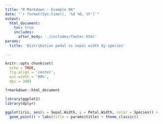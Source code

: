 ```yaml
---
title: "R Markdown - Example 06"
date: "`r format(Sys.time(), '%d %B, %Y')`"
output: 
  html_document:
    toc: true
    includes:
      after_body: './includes/footer.html'
params:
  title: 'Distribution pedal vs sepal width by species'

---
```


```r

knitr::opts_chunk$set(
  echo = TRUE,
  fig.align = 'center',
  out.width = '80%',
  dpi = 300)

?rmarkdown::html_document

library(ggplot2)
library(dplyr)

```

```r

ggplot(iris, aes(x = Sepal.Width, y = Petal.Width, color = Species)) +
  geom_point() + labs(title = params$title) + theme_classic()

```